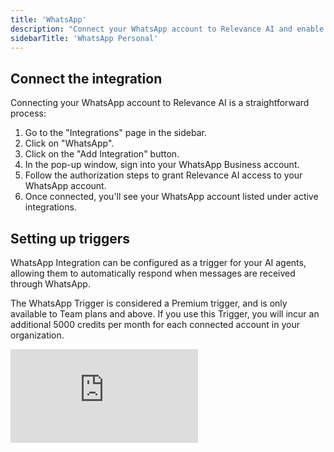 ```yaml
---
title: 'WhatsApp'
description: "Connect your WhatsApp account to Relevance AI and enable your agents to communicate directly with customers through one of the world's most popular messaging platforms."
sidebarTitle: 'WhatsApp Personal'
---
```


## Connect the integration

Connecting your WhatsApp account to Relevance AI is a straightforward process:

1. Go to the "Integrations" page in the sidebar.
2. Click on "WhatsApp".
3. Click on the "Add Integration" button.
4. In the pop-up window, sign into your WhatsApp Business account.
5. Follow the authorization steps to grant Relevance AI access to your WhatsApp account.
6. Once connected, you'll see your WhatsApp account listed under active integrations.

## Setting up triggers

WhatsApp Integration can be configured as a trigger for your AI agents, allowing them to automatically respond when messages are received through WhatsApp.

<Warning>The WhatsApp Trigger is considered a Premium trigger, and is only available to Team plans and above. If you use this Trigger, you will incur an additional 5000 credits per month for each connected account in your organization.</Warning>

<div
  style={{
    width: '100%',
    position: 'relative',
    paddingTop: '56.25%',
  }}>
  <iframe
    src="https://app.supademo.com/embed/cmac0vcy86yt013m0f787o00u?embed_v=2"
    frameBorder="0"
    title="WhatsApp Trigger Setup"
    allow="clipboard-write"
    webkitallowfullscreen="true"
    mozallowfullscreen="true"
    allowfullscreen
    style={{
      position: 'absolute',
      top: 0,left: 0, width: '100%', height: '100%',
      border: '3px solid #5E43CE',
      borderRadius: '10px',
    }}/>
</div>

To set up WhatsApp as a trigger:

1. Create a new agent or edit an existing one.
2. Navigate to the "Triggers" section in "Agent Profile".
3. Select "WhatsApp" from the available triggers.
4. Choose the WhatsApp account you want to connect to this agent.
5. Configure trigger conditions (optional):
   - Respond to all incoming messages
   - Respond only to specific contacts or groups
   - Respond based on message content filters
6. Save your trigger configuration.

Once set up, your agent will automatically activate when new WhatsApp messages that match your trigger conditions are received, enabling real-time customer engagement.

## Tools & Tool Steps

WhatsApp integration provides powerful tools and actions that your agents can use to engage with customers. These actions can be incorporated into your agent's workflow at any point, not just as triggers.

Here are some of the key WhatsApp actions available:

### Send WhatsApp Message
Send text messages to individual contacts or groups.

Input parameters:
- Recipient phone number or group ID
- Message content
- Optional: Attachments

### Send WhatsApp Media

Share images, documents, or other media files with your contacts.

Input parameters:
- Recipient phone number or group ID
- Media type (image, document, audio, video)
- Media URL or file
- Optional: Caption

### Send WhatsApp Template Message
Use pre-approved message templates for business communications.

Input parameters:
- Recipient phone number
- Template name
- Template parameters

### Get WhatsApp Conversation History
Retrieve previous messages from a specific conversation.

Input parameters:
- Contact phone number
- Optional: Time range

### Mark WhatsApp Message as Read
Update the read status of messages.

Input parameters:
- Message ID

These are just a few examples of the many WhatsApp actions available. Your agents can leverage these tools to create sophisticated customer engagement workflows, from automated support responses to personalized marketing campaigns.

## Use the integration's API tool step (advanced)

In addition to the tools and actions available in the directory, you can build custom tools that perform WhatsApp activities by using the WhatsApp API Call tool step:

1. Create a new tool.
2. Scroll down to Tool-steps.
3. Add WhatsApp API tool-step.
4. Select your connected WhatsApp account in the dropdown.

This advanced approach gives you direct access to the WhatsApp Business API, allowing for more complex and customized interactions:

### Example API call:
```json
{
  "endpoint": "/messages",
  "method": "POST",
  "body": {
    "to": "{{recipient_number}}",
    "type": "text",
    "text": {
      "body": "{{message_content}}"
    }
  }
}
```

## Frequently asked questions (FAQs)

<AccordionGroup>
  <Accordion title="What types of WhatsApp accounts are supported?">Relevance AI supports both WhatsApp Personal and Business accounts. To learn more about the Business accounts integration, head [here](/integrations/popular-integrations/whatsapp-for-business).</Accordion>
  <Accordion title="Are there message volume limitations?">Message volumes are subject to WhatsApp's own policies and rate limits. The Relevance AI platform itself doesn't impose additional limits beyond your plan's credit allocation.</Accordion>
  <Accordion title="Can I use WhatsApp for bulk messaging?">Yes, but you must comply with WhatsApp's business policies regarding bulk messaging and ensure you have proper opt-ins from recipients.</Accordion>
  <Accordion title="How secure are WhatsApp conversations through Relevance AI?">All WhatsApp communications maintain end-to-end encryption. Relevance AI adheres to strict security protocols to ensure your conversation data remains protected.</Accordion>
  <Accordion title="Can multiple agents use the same WhatsApp account?">Yes, you can connect multiple agents to the same WhatsApp account, but you should configure triggers carefully to avoid conflicts.</Accordion>
</AccordionGroup>